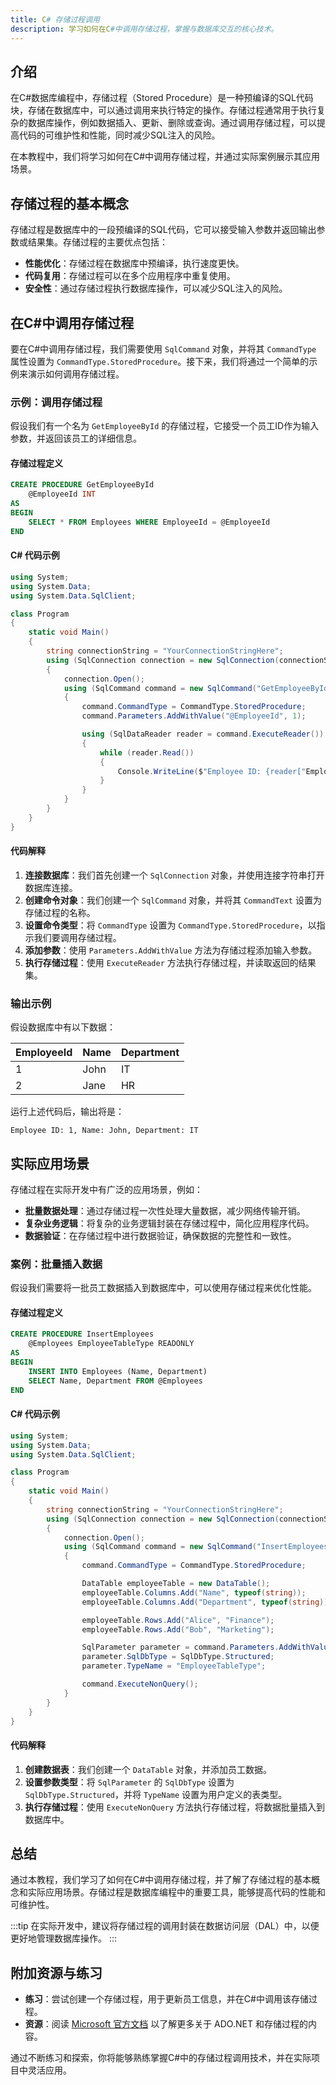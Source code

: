 ```yaml
---
title: C# 存储过程调用
description: 学习如何在C#中调用存储过程，掌握与数据库交互的核心技术。
---
```


## 介绍

在C#数据库编程中，存储过程（Stored Procedure）是一种预编译的SQL代码块，存储在数据库中，可以通过调用来执行特定的操作。存储过程通常用于执行复杂的数据库操作，例如数据插入、更新、删除或查询。通过调用存储过程，可以提高代码的可维护性和性能，同时减少SQL注入的风险。

在本教程中，我们将学习如何在C#中调用存储过程，并通过实际案例展示其应用场景。

## 存储过程的基本概念

存储过程是数据库中的一段预编译的SQL代码，它可以接受输入参数并返回输出参数或结果集。存储过程的主要优点包括：

- **性能优化**：存储过程在数据库中预编译，执行速度更快。
- **代码复用**：存储过程可以在多个应用程序中重复使用。
- **安全性**：通过存储过程执行数据库操作，可以减少SQL注入的风险。

## 在C#中调用存储过程

要在C#中调用存储过程，我们需要使用 `SqlCommand` 对象，并将其 `CommandType` 属性设置为 `CommandType.StoredProcedure`。接下来，我们将通过一个简单的示例来演示如何调用存储过程。

### 示例：调用存储过程

假设我们有一个名为 `GetEmployeeById` 的存储过程，它接受一个员工ID作为输入参数，并返回该员工的详细信息。

#### 存储过程定义

```sql
CREATE PROCEDURE GetEmployeeById
    @EmployeeId INT
AS
BEGIN
    SELECT * FROM Employees WHERE EmployeeId = @EmployeeId
END
```

#### C# 代码示例

```csharp
using System;
using System.Data;
using System.Data.SqlClient;

class Program
{
    static void Main()
    {
        string connectionString = "YourConnectionStringHere";
        using (SqlConnection connection = new SqlConnection(connectionString))
        {
            connection.Open();
            using (SqlCommand command = new SqlCommand("GetEmployeeById", connection))
            {
                command.CommandType = CommandType.StoredProcedure;
                command.Parameters.AddWithValue("@EmployeeId", 1);

                using (SqlDataReader reader = command.ExecuteReader())
                {
                    while (reader.Read())
                    {
                        Console.WriteLine($"Employee ID: {reader["EmployeeId"]}, Name: {reader["Name"]}, Department: {reader["Department"]}");
                    }
                }
            }
        }
    }
}
```

#### 代码解释

1. **连接数据库**：我们首先创建一个 `SqlConnection` 对象，并使用连接字符串打开数据库连接。
2. **创建命令对象**：我们创建一个 `SqlCommand` 对象，并将其 `CommandText` 设置为存储过程的名称。
3. **设置命令类型**：将 `CommandType` 设置为 `CommandType.StoredProcedure`，以指示我们要调用存储过程。
4. **添加参数**：使用 `Parameters.AddWithValue` 方法为存储过程添加输入参数。
5. **执行存储过程**：使用 `ExecuteReader` 方法执行存储过程，并读取返回的结果集。

### 输出示例

假设数据库中有以下数据：

| EmployeeId | Name   | Department |
|------------|--------|------------|
| 1          | John   | IT         |
| 2          | Jane   | HR         |

运行上述代码后，输出将是：

```
Employee ID: 1, Name: John, Department: IT
```

## 实际应用场景

存储过程在实际开发中有广泛的应用场景，例如：

- **批量数据处理**：通过存储过程一次性处理大量数据，减少网络传输开销。
- **复杂业务逻辑**：将复杂的业务逻辑封装在存储过程中，简化应用程序代码。
- **数据验证**：在存储过程中进行数据验证，确保数据的完整性和一致性。

### 案例：批量插入数据

假设我们需要将一批员工数据插入到数据库中，可以使用存储过程来优化性能。

#### 存储过程定义

```sql
CREATE PROCEDURE InsertEmployees
    @Employees EmployeeTableType READONLY
AS
BEGIN
    INSERT INTO Employees (Name, Department)
    SELECT Name, Department FROM @Employees
END
```

#### C# 代码示例

```csharp
using System;
using System.Data;
using System.Data.SqlClient;

class Program
{
    static void Main()
    {
        string connectionString = "YourConnectionStringHere";
        using (SqlConnection connection = new SqlConnection(connectionString))
        {
            connection.Open();
            using (SqlCommand command = new SqlCommand("InsertEmployees", connection))
            {
                command.CommandType = CommandType.StoredProcedure;

                DataTable employeeTable = new DataTable();
                employeeTable.Columns.Add("Name", typeof(string));
                employeeTable.Columns.Add("Department", typeof(string));

                employeeTable.Rows.Add("Alice", "Finance");
                employeeTable.Rows.Add("Bob", "Marketing");

                SqlParameter parameter = command.Parameters.AddWithValue("@Employees", employeeTable);
                parameter.SqlDbType = SqlDbType.Structured;
                parameter.TypeName = "EmployeeTableType";

                command.ExecuteNonQuery();
            }
        }
    }
}
```

#### 代码解释

1. **创建数据表**：我们创建一个 `DataTable` 对象，并添加员工数据。
2. **设置参数类型**：将 `SqlParameter` 的 `SqlDbType` 设置为 `SqlDbType.Structured`，并将 `TypeName` 设置为用户定义的表类型。
3. **执行存储过程**：使用 `ExecuteNonQuery` 方法执行存储过程，将数据批量插入到数据库中。

## 总结

通过本教程，我们学习了如何在C#中调用存储过程，并了解了存储过程的基本概念和实际应用场景。存储过程是数据库编程中的重要工具，能够提高代码的性能和可维护性。

:::tip
在实际开发中，建议将存储过程的调用封装在数据访问层（DAL）中，以便更好地管理数据库操作。
:::

## 附加资源与练习

- **练习**：尝试创建一个存储过程，用于更新员工信息，并在C#中调用该存储过程。
- **资源**：阅读 [Microsoft 官方文档](https://docs.microsoft.com/en-us/dotnet/framework/data/adonet/) 以了解更多关于 ADO.NET 和存储过程的内容。

通过不断练习和探索，你将能够熟练掌握C#中的存储过程调用技术，并在实际项目中灵活应用。